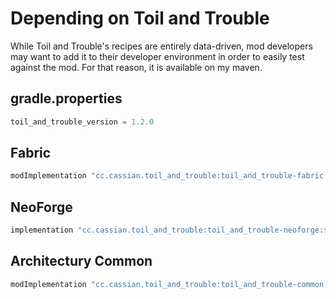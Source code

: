 # Depending on Toil and Trouble

While Toil and Trouble's recipes are entirely data-driven, mod developers may want to add it to their developer environment in order to easily test against the mod. For that reason, it is available on my maven.

## gradle.properties
```gradle
toil_and_trouble_version = 1.2.0
```

## Fabric
```gradle
modImplementation "cc.cassian.toil_and_trouble:toil_and_trouble-fabric:${toil_and_trouble_version}+${minecraft_version}"
```

## NeoForge
```gradle
implementation "cc.cassian.toil_and_trouble:toil_and_trouble-neoforge:${toil_and_trouble_version}+${minecraft_version}"
```

## Architectury Common
```gradle
modImplementation "cc.cassian.toil_and_trouble:toil_and_trouble-common:${toil_and_trouble_version}+${minecraft_version}"
```